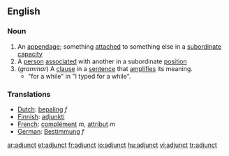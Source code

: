 ==English==
===Noun===
#An [[appendage]]; something [[attach]]ed to something else in a [[subordinate]] [[capacity]]
#A [[person]] [[associate]]d with another in a subordinate [[position]]
#(''grammar'') A [[clause]] in a [[sentence]] that [[amplify|amplifies]] its meaning.
#* "for a while" in "I typed for a while".

===Translations===
*[[Dutch]]: [[bepaling]] ''f''
*[[Finnish]]: [[adjunkti]]
*[[French]]: [[complément]] ''m'', [[attribut]] ''m''
*[[German]]: [[Bestimmung]] ''f''

[[ar:adjunct]]
[[et:adjunct]]
[[fr:adjunct]]
[[io:adjunct]]
[[hu:adjunct]]
[[vi:adjunct]]
[[tr:adjunct]]